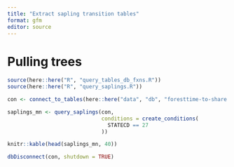 ```yaml
---
title: "Extract sapling transition tables"
format: gfm
editor: source
---
```


# Pulling trees


```r

source(here::here("R", "query_tables_db_fxns.R"))
source(here::here("R", "query_saplings.R"))

con <- connect_to_tables(here::here("data", "db", "foresttime-to-share.duckdb"))

```

```r

saplings_mn <- query_saplings(con, 
                              conditions = create_conditions(
                                STATECD == 27
                              ))

```

```r

knitr::kable(head(saplings_mn, 40))

```


```r

dbDisconnect(con, shutdown = TRUE)

```


